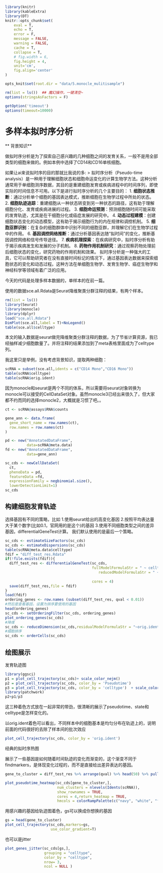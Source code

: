 
```r
library(knitr)
library(kableExtra)
library(DT)
knitr::opts_chunk$set(
	eval = T,
	echo = T,
	error = F,
	message = FALSE,
	warning = FALSE,
	cache = T,
	collapse = T,
	# fig.width = 6,
	fig.height = 4,
	unit='cm',
	fig.align='center'
)

opts_knit$set(root.dir = "data/5.monocle_mulitisample")

rm(list = ls())  ## 魔幻操作，一键清空~
options(stringsAsFactors = F)

getOption('timeout')
options(timeout=10000) 
```

# 多样本拟时序分析


** 背景知识**

做拟时序分析是为了探索自己感兴趣的几种细胞之间的发育关系，一般不是用全部类型的细胞来做的。例如本例中选择了CD14和CD16单核细胞。

如果让ai来说拟时序的目的那就比我说的多:
> 拟时序分析（Pseudo-time analysis）是一种用于理解细胞状态和细胞命运变化的计算生物学方法。这种分析通常用于单细胞测序数据，其目的是重建细胞发育或疾病进程中的时间序列，即使实际的时间信息不可用。以下是进行拟时序分析的几个主要目的：
1. **细胞状态推断**：通过分析单个细胞的基因表达模式，推断细胞在生物学过程中所处的状态。
2. **细胞轨迹追踪**：重建细胞从一种状态转变到另一种状态的路径，这有助于理解细胞分化、发育或疾病进展的过程。
3. **细胞命运预测**：预测细胞随时间可能采取的发育轨迹，尤其是在干细胞分化或癌症发展的研究中。
4. **动态过程建模**：创建细胞状态变化的动态模型，这有助于揭示细胞行为的内在规律和调控机制。
5. **细胞亚群识别**：在复杂的细胞群体中识别不同的细胞亚群，并理解它们在生物学过程中的作用。
6. **基因调控网络推断**：通过分析基因表达随“拟时间”的变化，推断基因调控网络和信号传导途径。
7. **疾病机理探索**：在疾病研究中，拟时序分析有助于揭示疾病发生和发展的分子机制。
8. **药物作用机制研究**：通过观察药物处理前后细胞状态的变化，研究药物的作用机制和效果。
拟时序分析是一种强大的工具，它可以帮助研究者在没有直接时间标记的情况下，通过基因表达数据来探索细胞状态的变化和动态过程。这种方法在单细胞生物学、发育生物学、癌症生物学和神经科学等领域有着广泛的应用。

今天的代码是处理多样本数据的，单样本的在前一篇。

使用的数据sce.all.Rdata是Seurat降维聚类分群注释的结果，有两个样本。

```r
rm(list = ls())
library(Seurat)
library(monocle)
library(dplyr)
load("sce.all.Rdata")
DimPlot(sce.all,label = T)+NoLegend()
table(sce.all$celltype)
```

本文的输入数据是seurat做完降维聚类分群注释的数据，为了节省计算资源，我已经抽样减少细胞数量了。并将注释的结果添加到了meta表格里面成为了celltype列。

我这里只是举例，没有考虑背景知识，提取两种细胞：

```r
scRNA = subset(sce.all,idents = c("CD14 Mono","CD16 Mono"))
table(scRNA$celltype)
table(scRNA$orig.ident)
```


因为monocle和seurat是两个不同的体系，所以需要将seurat对象转换为monocle可以接受的CellDataSet对象。虽然monocle3已经出来很久了，但大家都不约而同的选择monocle2，大概就是习惯了吧。。


```r
ct <- scRNA@assays$RNA$counts

gene_ann <- data.frame(
  gene_short_name = row.names(ct), 
  row.names = row.names(ct)
)

pd <- new("AnnotatedDataFrame",
          data=scRNA@meta.data)
fd <- new("AnnotatedDataFrame",
          data=gene_ann)

sc_cds <- newCellDataSet(
  ct, 
  phenoData = pd,
  featureData =fd,
  expressionFamily = negbinomial.size(),
  lowerDetectionLimit=1)
sc_cds
```

## 构建细胞发育轨迹

选择基因有不同的策略，比如
1.使用seurat给出的高变化基因
2.按照平均表达量大于某个数字(比如0.1，官网用的是这个)的基因
3.使用不同细胞类型之间的差异基因，differentialGeneTest计算。
我们默认使用的是最后一个策略。

```r
sc_cds <- estimateSizeFactors(sc_cds)
sc_cds <- estimateDispersions(sc_cds)
table(scRNA@meta.data$celltype)
fdif = "diff_test_res.Rdata"
if(!file.exists(fdif)){
  diff_test_res <- differentialGeneTest(sc_cds,
                                        fullModelFormulaStr = " ~ celltype + orig.ident", 
                                           reducedModelFormulaStr = " ~ orig.ident", 
                                           
                                        cores = 4)
  save(diff_test_res,file = fdif)
}
load(fdif)
ordering_genes <- row.names (subset(diff_test_res, qval < 0.01))
#然后是查看基因，设置为排序要使用的基因
head(ordering_genes)
sc_cds <- setOrderingFilter(sc_cds, ordering_genes)
plot_ordering_genes(sc_cds)
#降维
sc_cds <- reduceDimension(sc_cds,residualModelFormulaStr = "~orig.ident")
#细胞排序
sc_cds <- orderCells(sc_cds)
```

## 绘图展示

发育轨迹图

```r
library(ggsci)
p1 = plot_cell_trajectory(sc_cds)+ scale_color_nejm()
p2 = plot_cell_trajectory(sc_cds, color_by = 'Pseudotime') 
p3 = plot_cell_trajectory(sc_cds, color_by = 'celltype')  + scale_color_npg()
library(patchwork)
p2+p1/p3
```

这三种着色方式放在一起非常的带劲，很清晰的展示了pseudotime、state和celltype是怎样变化的。

以orig.ident着色可以看出，不同样本中的细胞基本是均匀分布在轨迹上的，说明前面的代码很好的去除了样本间的批次效应

```r
plot_cell_trajectory(sc_cds, color_by = 'orig.ident')
```

经典的拟时序热图

展示了一些基因是如何随着时间轨迹的变化而渐变的，这个渐变不同于findmarkers，是体现变化过程的，而不是直接给出差异表达的基因。

```r
gene_to_cluster = diff_test_res %>% arrange(qval) %>% head(50) %>% pull(gene_short_name);head(gene_to_cluster)

plot_pseudotime_heatmap(sc_cds[gene_to_cluster,],
                        num_clusters = nlevels(Idents(scRNA)), 
                        show_rownames = TRUE,
                        cores = 4,return_heatmap = TRUE,
                        hmcols = colorRampPalette(c("navy", "white", "firebrick3"))(100))
```

用感兴趣的基因给轨迹图着色，gs可以换成你想换的基因

```r
gs = head(gene_to_cluster)
plot_cell_trajectory(sc_cds,markers=gs,
                     use_color_gradient=T)
```

也可以是jitter

```r
plot_genes_jitter(sc_cds[gs,],
                  grouping = "celltype",
                  color_by = "celltype",
                  nrow= 3,
                  ncol = NULL )
```

